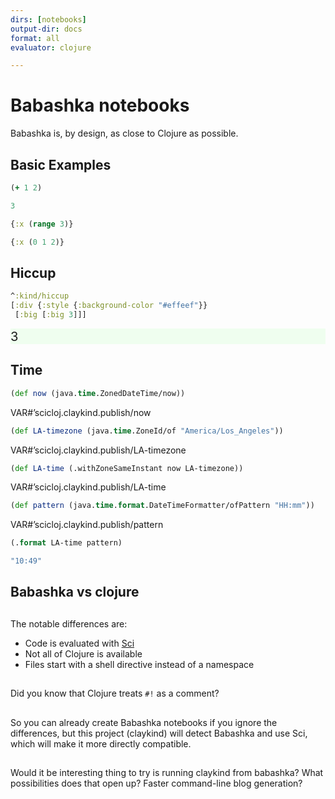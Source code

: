 ```yaml
---
dirs: [notebooks]
output-dir: docs
format: all
evaluator: clojure

---
```


<style>
.printedClojure .sourceCode {
  background-color: transparent;
  border-style: none;
}
</style>
# Babashka notebooks

Babashka is, by design, as close to Clojure as possible.

## Basic Examples

```clojure
(+ 1 2)
```
<div class="printedClojure">
```clojure
3

```
</div>

```clojure
{:x (range 3)}
```
<div class="printedClojure">
```clojure
{:x (0 1 2)}

```
</div>

## Hiccup

```clojure
^:kind/hiccup
[:div {:style {:background-color "#effeef"}}
 [:big [:big 3]]]
```
<div style="background-color:#effeef;"><big><big>3</big></big></div>
## Time

```clojure
(def now (java.time.ZonedDateTime/now))
```
<div>VAR#'scicloj.claykind.publish/now</div>
```clojure
(def LA-timezone (java.time.ZoneId/of "America/Los_Angeles"))
```
<div>VAR#'scicloj.claykind.publish/LA-timezone</div>
```clojure
(def LA-time (.withZoneSameInstant now LA-timezone))
```
<div>VAR#'scicloj.claykind.publish/LA-time</div>
```clojure
(def pattern (java.time.format.DateTimeFormatter/ofPattern "HH:mm"))
```
<div>VAR#'scicloj.claykind.publish/pattern</div>
```clojure
(.format LA-time pattern)
```
<div class="printedClojure">
```clojure
"10:49"

```
</div>

## Babashka vs clojure

##

The notable differences are:

* Code is evaluated with [Sci](https://github.com/babashka/SCI)
* Not all of Clojure is available
* Files start with a shell directive instead of a namespace

##

Did you know that Clojure treats `#!` as a comment?

##

So you can already create Babashka notebooks if you ignore the differences,
but this project (claykind) will detect Babashka and use Sci,
which will make it more directly compatible.

##

Would it be interesting thing to try is running claykind from babashka?
What possibilities does that open up?
Faster command-line blog generation?
